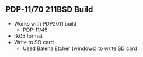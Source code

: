 == PDP-11/70 211BSD Build ==

* Works with PDP2011 build
** PDP-11/45
* rk05 format
* Write to SD card
** Used Balena Etcher (windows) to write SD card
